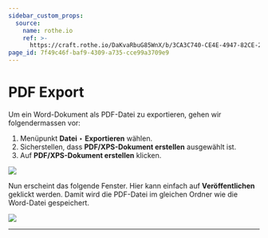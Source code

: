 ```yaml
---
sidebar_custom_props:
  source:
    name: rothe.io
    ref: >-
      https://craft.rothe.io/DaKvaRbuG85WnX/b/3CA3C740-CE4E-4947-82CE-23FE1B81530E/3.3-%E2%80%94-PDF-exportieren
page_id: 7f49c46f-baf9-4309-a735-cce99a3709e9
---
```


# PDF Export
Um ein Word-Dokument als PDF-Datei zu exportieren, gehen wir folgendermassen vor:

1. Menüpunkt __Datei__ ‣ __Exportieren__ wählen.
2. Sicherstellen, dass __PDF/XPS-Dokument erstellen__ ausgewählt ist.
3. Auf __PDF/XPS-Dokument erstellen__ klicken.

![](img/word-export-pdf-1.jpg)

Nun erscheint das folgende Fenster. Hier kann einfach auf __Veröffentlichen__ geklickt werden. Damit wird die PDF-Datei im gleichen Ordner wie die Word-Datei gespeichert.

![](img/word-export-pdf-2.jpg)

---
